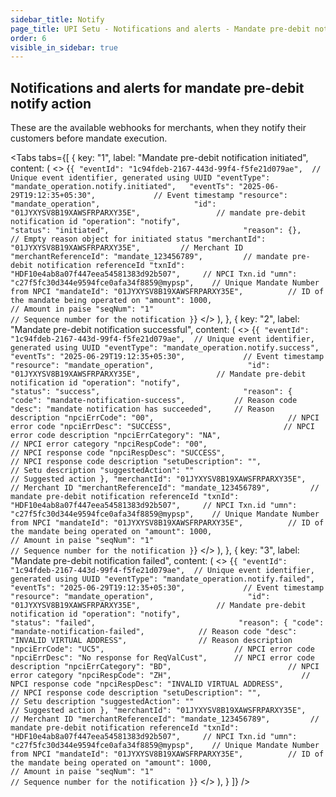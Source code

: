 ```yaml
---
sidebar_title: Notify
page_title: UPI Setu - Notifications and alerts - Mandate pre-debit notifications
order: 6
visible_in_sidebar: true
---
```


## Notifications and alerts for mandate pre-debit notify action

These are the available webhooks for merchants, when they notify their customers before mandate execution.

<Tabs
  tabs={[
    {
      key: "1",
      label: "Mandate pre-debit notification initiated",
      content: (
        <>
          <CodeBlockWithCopy language="json">
            {`{
  "eventId": "1c94fdeb-2167-443d-99f4-f5fe21d079ae",  // Unique event identifier, generated using UUID
  "eventType": "mandate_operation.notify.initiated",  
  "eventTs": "2025-06-29T19:12:35+05:30",             // Event timestamp
  "resource": "mandate_operation",                    
  "id": "01JYXYSV8B19XAWSFRPARXY35E",                 // mandate pre-debit notification id
  "operation": "notify",                             
  "status": "initiated",                             
  "reason": {},                                       // Empty reason object for initiated status
  "merchantId": "01JYXYSV8B19XAWSFRPARXY35E",         // Merchant ID
  "merchantReferenceId": "mandate_123456789",         // mandate pre-debit notification referenceId
  "txnId": "HDF10e4ab8a07f447eea54581383d92b507",     // NPCI Txn.id
  "umn": "c27f5fc30d344e9594fce0afa34f8859@mypsp",    // Unique Mandate Number from NPCI
  "mandateId": "01JYXYSV8B19XAWSFRPARXY35E",          // ID of the mandate being operated on
  "amount": 1000,                                     // Amount in paise
  "seqNum": "1"                                       // Sequence number for the notification
}`}
          </CodeBlockWithCopy>
        </>
      ),
    },
    {
      key: "2",
      label: "Mandate pre-debit notification successful",
      content: (
        <>
          <CodeBlockWithCopy language="json">
            {`{
  "eventId": "1c94fdeb-2167-443d-99f4-f5fe21d079ae",  // Unique event identifier, generated using UUID
  "eventType": "mandate_operation.notify.success",    
  "eventTs": "2025-06-29T19:12:35+05:30",             // Event timestamp
  "resource": "mandate_operation",                    
  "id": "01JYXYSV8B19XAWSFRPARXY35E",                 // Mandate pre-debit notification id
  "operation": "notify",                             
  "status": "success",                               
  "reason": {
    "code": "mandate-notification-success",           // Reason code
    "desc": "mandate notification has succeeded",     // Reason description
    "npciErrCode": "00",                              // NPCI error code
    "npciErrDesc": "SUCCESS",                         // NPCI error code description
    "npciErrCategory": "NA",                          // NPCI error category
    "npciRespCode": "00",                             // NPCI response code
    "npciRespDesc": "SUCCESS",                        // NPCI response code description
    "setuDescription": "",                            // Setu description
    "suggestedAction": ""                             // Suggested action
  },
  "merchantId": "01JYXYSV8B19XAWSFRPARXY35E",         // Merchant ID
  "merchantReferenceId": "mandate_123456789",         // mandate pre-debit notification referenceId
  "txnId": "HDF10e4ab8a07f447eea54581383d92b507",     // NPCI Txn.id
  "umn": "c27f5fc30d344e9594fce0afa34f8859@mypsp",    // Unique Mandate Number from NPCI
  "mandateId": "01JYXYSV8B19XAWSFRPARXY35E",          // ID of the mandate being operated on
  "amount": 1000,                                     // Amount in paise
  "seqNum": "1"                                       // Sequence number for the notification
}`}
          </CodeBlockWithCopy>
        </>
      ),
    },
    {
      key: "3",
      label: "Mandate pre-debit notification failed",
      content: (
        <>
          <CodeBlockWithCopy language="json">
            {`{
  "eventId": "1c94fdeb-2167-443d-99f4-f5fe21d079ae",  // Unique event identifier, generated using UUID
  "eventType": "mandate_operation.notify.failed",    
  "eventTs": "2025-06-29T19:12:35+05:30",             // Event timestamp
  "resource": "mandate_operation",                    
  "id": "01JYXYSV8B19XAWSFRPARXY35E",                 // Mandate pre-debit notification id
  "operation": "notify",                             
  "status": "failed",                               
  "reason": {
    "code": "mandate-notification-failed",            // Reason code
    "desc": "INVALID VIRTUAL ADDRESS",                // Reason description
    "npciErrCode": "UC5",                             // NPCI error code
    "npciErrDesc": "No response for ReqValCust",      // NPCI error code description
    "npciErrCategory": "BD",                          // NPCI error category
    "npciRespCode": "ZH",                             // NPCI response code
    "npciRespDesc": "INVALID VIRTUAL ADDRESS",        // NPCI response code description
    "setuDescription": "",                            // Setu description
    "suggestedAction": ""                             // Suggested action
  },
  "merchantId": "01JYXYSV8B19XAWSFRPARXY35E",         // Merchant ID
  "merchantReferenceId": "mandate_123456789",         // mandate pre-debit notification referenceId
  "txnId": "HDF10e4ab8a07f447eea54581383d92b507",     // NPCI Txn.id
  "umn": "c27f5fc30d344e9594fce0afa34f8859@mypsp",    // Unique Mandate Number from NPCI
  "mandateId": "01JYXYSV8B19XAWSFRPARXY35E",          // ID of the mandate being operated on
  "amount": 1000,                                     // Amount in paise
  "seqNum": "1"                                       // Sequence number for the notification
}`}
          </CodeBlockWithCopy>
        </>
      ),
    }
  ]}
/>
